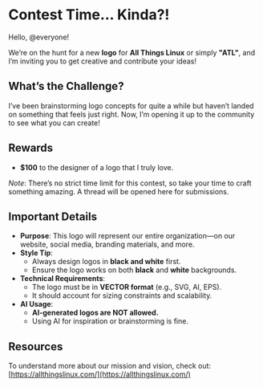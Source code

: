 #  **Contest Time... Kinda?!**  

Hello, @everyone!  

We’re on the hunt for a new **logo** for **All Things Linux** or simply **"ATL"**, and I’m inviting you to get creative and contribute your ideas!  



## **What’s the Challenge?**  
I’ve been brainstorming logo concepts for quite a while but haven’t landed on something that feels just right. Now, I’m opening it up to the community to see what you can create!  



## **Rewards**  
- **$100** to the designer of a logo that I truly love.  

*Note*: There’s no strict time limit for this contest, so take your time to craft something amazing. A thread will be opened here for submissions.  



## **Important Details**  
- **Purpose**: This logo will represent our entire organization—on our website, social media, branding materials, and more.  
- **Style Tip**:  
  - Always design logos in **black and white** first.  
  - Ensure the logo works on both **black** and **white** backgrounds.  
- **Technical Requirements**:  
  - The logo must be in **VECTOR format** (e.g., SVG, AI, EPS).  
  - It should account for sizing constraints and scalability.  
- **AI Usage**:  
  - **AI-generated logos are NOT allowed.**  
  - Using AI for inspiration or brainstorming is fine.



## **Resources**  
To understand more about our mission and vision, check out:  
[https://allthingslinux.com/](https://allthingslinux.com/)  



